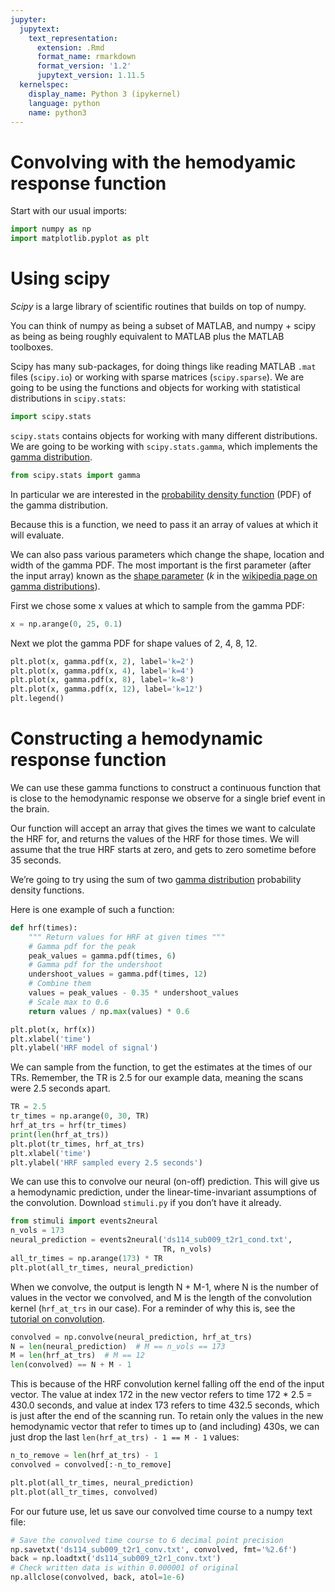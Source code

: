 ```yaml
---
jupyter:
  jupytext:
    text_representation:
      extension: .Rmd
      format_name: rmarkdown
      format_version: '1.2'
      jupytext_version: 1.11.5
  kernelspec:
    display_name: Python 3 (ipykernel)
    language: python
    name: python3
---
```


# Convolving with the hemodyamic response function

Start with our usual imports:

```python
import numpy as np
import matplotlib.pyplot as plt
```

# Using scipy

*Scipy* is a large library of scientific routines that builds on top of numpy.

You can think of numpy as being a subset of MATLAB, and numpy + scipy as being
as being roughly equivalent to MATLAB plus the MATLAB toolboxes.

Scipy has many sub-packages, for doing things like reading MATLAB `.mat`
files (`scipy.io`) or working with sparse matrices (`scipy.sparse`). We
are going to be using the functions and objects for working with statistical
distributions in `scipy.stats`:

```python
import scipy.stats
```

`scipy.stats` contains objects for working with many different
distributions. We are going to be working with `scipy.stats.gamma`, which
implements the [gamma distribution](https://en.wikipedia.org/wiki/Gamma_distribution).

```python
from scipy.stats import gamma
```

In particular we are interested in the [probability density function](https://en.wikipedia.org/wiki/Probability_density_function) (PDF) of the
gamma distribution.

Because this is a function, we need to pass it an array of values at
which it will evaluate.

We can also pass various parameters which change the shape, location and width
of the gamma PDF. The most important is the first parameter (after the input
array) known as the [shape parameter](https://en.wikipedia.org/wiki/Shape_parameter) ($k$ in the
[wikipedia page on gamma distributions](https://en.wikipedia.org/wiki/Gamma_distribution)).

First we chose some x values at which to sample from the gamma PDF:

```python
x = np.arange(0, 25, 0.1)
```

Next we plot the gamma PDF for shape values of 2, 4, 8, 12.

```python
plt.plot(x, gamma.pdf(x, 2), label='k=2')
plt.plot(x, gamma.pdf(x, 4), label='k=4')
plt.plot(x, gamma.pdf(x, 8), label='k=8')
plt.plot(x, gamma.pdf(x, 12), label='k=12')
plt.legend()
```

# Constructing a hemodynamic response function

We can use these gamma functions to construct a continuous function that is
close to the hemodynamic response we observe for a single brief event in the
brain.

Our function will accept an array that gives the times we want to calculate
the HRF for, and returns the values of the HRF for those times.  We will
assume that the true HRF starts at zero, and gets to zero sometime before 35
seconds.

We’re going to try using the sum of two [gamma distribution](https://en.wikipedia.org/wiki/Gamma_distribution) probability density
functions.

Here is one example of such a function:

```python
def hrf(times):
    """ Return values for HRF at given times """
    # Gamma pdf for the peak
    peak_values = gamma.pdf(times, 6)
    # Gamma pdf for the undershoot
    undershoot_values = gamma.pdf(times, 12)
    # Combine them
    values = peak_values - 0.35 * undershoot_values
    # Scale max to 0.6
    return values / np.max(values) * 0.6
```

```python
plt.plot(x, hrf(x))
plt.xlabel('time')
plt.ylabel('HRF model of signal')
```

We can sample from the function, to get the estimates at the times of our TRs.
Remember, the TR is 2.5 for our example data, meaning the scans were 2.5
seconds apart.

```python
TR = 2.5
tr_times = np.arange(0, 30, TR)
hrf_at_trs = hrf(tr_times)
print(len(hrf_at_trs))
plt.plot(tr_times, hrf_at_trs)
plt.xlabel('time')
plt.ylabel('HRF sampled every 2.5 seconds')
```

We can use this to convolve our neural (on-off) prediction.  This will give us
a hemodynamic prediction, under the linear-time-invariant assumptions of the
convolution.  Download `stimuli.py` if you don’t have it already.

```python
from stimuli import events2neural
n_vols = 173
neural_prediction = events2neural('ds114_sub009_t2r1_cond.txt',
                                  TR, n_vols)
all_tr_times = np.arange(173) * TR
plt.plot(all_tr_times, neural_prediction)
```

When we convolve, the output is length N + M-1, where N is the number of
values in the vector we convolved, and M is the length of the convolution
kernel (`hrf_at_trs` in our case).  For a reminder of why this is, see the
[tutorial on convolution](https://matthew-brett.github.io/teaching/on_convolution.html).

```python
convolved = np.convolve(neural_prediction, hrf_at_trs)
N = len(neural_prediction)  # M == n_vols == 173
M = len(hrf_at_trs)  # M == 12
len(convolved) == N + M - 1
```

This is because of the HRF convolution kernel falling off the end of the input
vector. The value at index 172 in the new vector refers to time 172 \* 2.5 =
430.0 seconds, and value at index 173 refers to time 432.5 seconds, which is
just after the end of the scanning run. To retain only the values in the new
hemodynamic vector that refer to times up to (and including) 430s, we can just
drop the last `len(hrf_at_trs) - 1 == M - 1` values:

```python
n_to_remove = len(hrf_at_trs) - 1
convolved = convolved[:-n_to_remove]
```

```python
plt.plot(all_tr_times, neural_prediction)
plt.plot(all_tr_times, convolved)
```

For our future use, let us save our convolved time course to a numpy text
file:

```python
# Save the convolved time course to 6 decimal point precision
np.savetxt('ds114_sub009_t2r1_conv.txt', convolved, fmt='%2.6f')
back = np.loadtxt('ds114_sub009_t2r1_conv.txt')
# Check written data is within 0.000001 of original
np.allclose(convolved, back, atol=1e-6)
```
